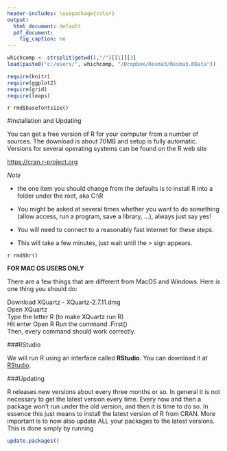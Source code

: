 ---
header-includes: \usepackage{color}
output:
  html_document: default
  pdf_document:
    fig_caption: no
---

```{r, echo=FALSE, warning=FALSE, message=FALSE}
whichcomp <- strsplit(getwd(),"/")[[1]][3]
load(paste0("c:/users/", whichcomp, "/Dropbox/Resma3/Resma3.RData"))

require(knitr)
require(ggplot2)
require(grid)
require(leaps)
```
`r rmd$basefontsize()`

<style>
table, th, td { text-align:right; }
th, td {padding: 10px;}
</style>

#Installation and Updating

You can get a free version of R for your computer from a number of sources. The download is about 70MB and setup is fully automatic. Versions for several operating systems can be found on the R web site

[https://cran.r-project.org](https://cran.r-project.org)


*Note* 

-  the one item you should change from the defaults is to install R into a folder under the root, aka C:\\R

-  You might be asked at several times whether you want to do something (allow access, run a program, save a library, ...), always just say yes!

-  You will need to connect to a reasonably fast internet for these steps.

-  This will take a few minutes, just wait until the > sign appears.

`r rmd$hr()`

**FOR MAC OS USERS ONLY**

There are a few things that are different from MacOS and Windows. Here is one thing you should do:

Download XQuartz - XQuartz-2.7.11.dmg  
Open XQuartz      
Type the letter R (to make XQuartz run R)        
Hit enter
          Open R 
          Run the command .First()          
Then, every command should work correctly. 


###RStudio

We will run R using an interface called **RStudio**. You can download it at [RStudio](https://www.rstudio.com/). 


###Updating

R releases new versions about every three months or so. In general it is not necessary to get the latest version every time. Every now and then a package won't run under the old version, and then it is time to do so. In essence this just means to install the latest version of R from CRAN. More important is to now also update ALL your packages to the latest versions. This is done simply by running

```{r, eval=FALSE}
update.packages()
```



